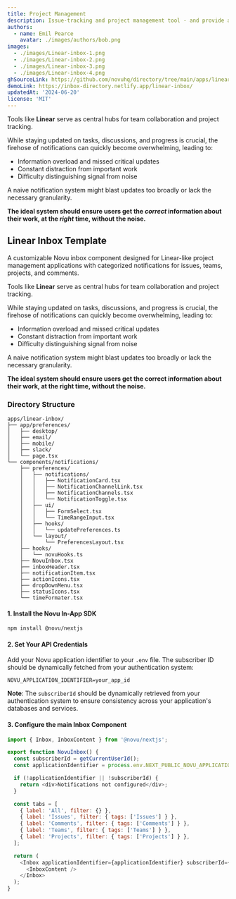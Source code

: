 ```yaml
---
title: Project Management
description: Issue-tracking and project management tool - and provide a blueprint for implementing a notification system that mirrors Linear's functionality.
authors:
  - name: Emil Pearce
    avatar: ./images/authors/bob.png
images:
  - ./images/Linear-inbox-1.png
  - ./images/Linear-inbox-2.png
  - ./images/Linear-inbox-3.png
  - ./images/Linear-inbox-4.png
ghSourceLink: https://github.com/novuhq/directory/tree/main/apps/linear-inbox
demoLink: https://inbox-directory.netlify.app/linear-inbox/
updatedAt: '2024-06-20'
license: 'MIT'
---
```


<Tabs>
<Tab title='Overview'>

Tools like **Linear** serve as central hubs for team collaboration and project tracking.

While staying updated on tasks, discussions, and progress is crucial, the firehose of notifications can quickly become overwhelming, leading to:

- Information overload and missed critical updates
- Constant distraction from important work
- Difficulty distinguishing signal from noise

A naive notification system might blast updates too broadly or lack the necessary granularity.

**The ideal system should ensure users get the _correct_ information about their work, at the _right_ time, without the noise.**

## Linear Inbox Template

A customizable Novu inbox component designed for Linear-like project management applications with categorized notifications for issues, teams, projects, and comments.

Tools like **Linear** serve as central hubs for team collaboration and project tracking.

While staying updated on tasks, discussions, and progress is crucial, the firehose of notifications can quickly become overwhelming, leading to:

- Information overload and missed critical updates
- Constant distraction from important work
- Difficulty distinguishing signal from noise

A naive notification system might blast updates too broadly or lack the necessary granularity.

**The ideal system should ensure users get the correct information about their work, at the right time, without the noise.**

### Directory Structure

```
apps/linear-inbox/
├── app/preferences/
│   ├── desktop/
│   ├── email/
│   ├── mobile/
│   ├── slack/
│   └── page.tsx
└── components/notifications/
    ├── preferences/
    │   ├── notifications/
    │   │   ├── NotificationCard.tsx
    │   │   ├── NotificationChannelLink.tsx
    │   │   ├── NotificationChannels.tsx
    │   │   └── NotificationToggle.tsx
    │   ├── ui/
    │   │   ├── FormSelect.tsx
    │   │   └── TimeRangeInput.tsx
    │   ├── hooks/
    │   │   └── updatePreferences.ts
    │   └── layout/
    │       └── PreferencesLayout.tsx
    ├── hooks/
    │   └── novuHooks.ts
    ├── NovuInbox.tsx
    ├── inboxHeader.tsx
    ├── notificationItem.tsx
    ├── actionIcons.tsx
    ├── dropDownMenu.tsx
    ├── statusIcons.tsx
    └── timeFormater.tsx
```

</Tab>
<Tab title='Implementation'>

#### 1. Install the Novu In-App SDK

```bash
npm install @novu/nextjs
```

#### 2. Set Your API Credentials

Add your Novu application identifier to your `.env` file. The subscriber ID should be dynamically fetched from your authentication system:

```env
NOVU_APPLICATION_IDENTIFIER=your_app_id
```

**Note**: The `subscriberId` should be dynamically retrieved from your authentication system to ensure consistency across your application's databases and services.

#### 3. Configure the main Inbox Component

```javascript
import { Inbox, InboxContent } from '@novu/nextjs';

export function NovuInbox() {
  const subscriberId = getCurrentUserId();
  const applicationIdentifier = process.env.NEXT_PUBLIC_NOVU_APPLICATION_IDENTIFIER;

  if (!applicationIdentifier || !subscriberId) {
    return <div>Notifications not configured</div>;
  }

  const tabs = [
    { label: 'All', filter: {} },
    { label: 'Issues', filter: { tags: ['Issues'] } },
    { label: 'Comments', filter: { tags: ['Comments'] } },
    { label: 'Teams', filter: { tags: ['Teams'] } },
    { label: 'Projects', filter: { tags: ['Projects'] } },
  ];

  return (
    <Inbox applicationIdentifier={applicationIdentifier} subscriberId={subscriberId}>
      <InboxContent />
    </Inbox>
  );
}
```

</Tab>
</Tabs>
